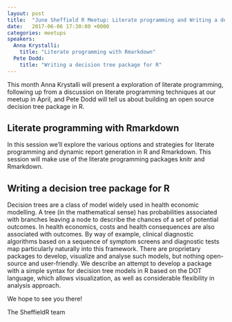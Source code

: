```yaml
---
layout: post
title:  "June Sheffield R Meetup: Literate programming and Writing a decision tree package for R"
date:   2017-06-06 17:30:00 +0000
categories: meetups
speakers:
  Anna Krystalli:
    title: "Literate programming with Rmarkdown"
  Pete Dodd:
    title: "Writing a decision tree package for R"
---
```


This month Anna Krystalli will present a exploration of literate programming, following up from a discussion on literate
programming techniques at our meetup in April, and Pete Dodd will tell us about building an open source decision tree
package in R.

## Literate programming with Rmarkdown

In this session we'll explore the various options and strategies for literate programming and dynamic report generation
in R and Rmarkdown. This session will make use of the literate programming packages knitr and Rmarkdown.

## Writing a decision tree package for R

Decision trees are a class of model widely used in health economic modelling. A tree (in the mathematical sense) has
probabilities associated with branches leaving a node to describe the chances of a set of potential outcomes. In health
economics, costs and health consequences are also associated with outcomes. By way of example, clinical diagnostic
algorithms based on a sequence of symptom screens and diagnostic tests map particularly naturally into this
framework. There are proprietary packages to develop, visualize and analyse such models, but nothing open-source and
user-friendly. We describe an attempt to develop a package with a simple syntax for decision tree models in R based on
the DOT language, which allows visualization, as well as considerable flexibility in analysis approach.

We hope to see you there!

The SheffieldR team

